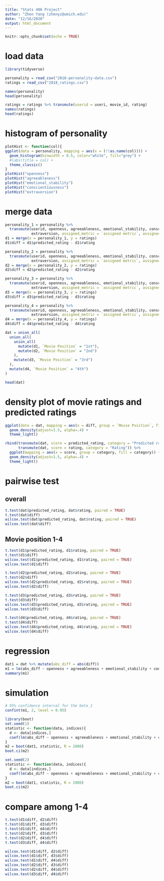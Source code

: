 ```yaml
---
title: "Stats 406 Project"
author: "Zhen Yang (zhenyz@umich.edu)"
date: "12/16/2020"
output: html_document
---
```


```r
knitr::opts_chunk$set(echo = TRUE)
```

# load data
```r
library(tidyverse)

personality = read_csv("2018-personality-data.csv")
ratings = read_csv("2018_ratings.csv")

names(personality)
head(personality)

ratings = ratings %>% transmute(userid = useri, movie_id, rating)
names(ratings)
head(ratings)
```

# histogram of personality
```r
plotHist <- function(col){
ggplot(data = personality, mapping = aes(x = (!!as.name(col)))) +
  geom_histogram(binwidth = 0.5, color="white", fill="grey") +
  #labs(title = col) + 
  theme_classic()
}
plotHist("openness")
plotHist("agreeableness")
plotHist("emotional_stability")
plotHist("conscientiousness")
plotHist("extraversion")
```


# merge data
```r
personality_1 = personality %>% 
  transmute(userid, openness, agreeableness, emotional_stability, conscientiousness, 
            extraversion, assigned_metric = `assigned metric`, assigned_condition = `assigned condition`, movie_id = movie_1, predicted_rating = predicted_rating_1)
d1 = merge(x = personality_1, y = ratings)
d1$diff = d1$predicted_rating - d1$rating

personality_2 = personality %>% 
  transmute(userid, openness, agreeableness, emotional_stability, conscientiousness, 
            extraversion, assigned_metric = `assigned metric`, assigned_condition = `assigned condition`, movie_id = movie_2, predicted_rating = predicted_rating_2)
d2 = merge(x = personality_2, y = ratings)
d2$diff = d2$predicted_rating - d2$rating

personality_3 = personality %>% 
  transmute(userid, openness, agreeableness, emotional_stability, conscientiousness, 
            extraversion, assigned_metric = `assigned metric`, assigned_condition = `assigned condition`, movie_id = movie_3, predicted_rating = predicted_rating_3)
d3 = merge(x = personality_3, y = ratings)
d3$diff = d3$predicted_rating - d3$rating

personality_4 = personality %>% 
  transmute(userid, openness, agreeableness, emotional_stability, conscientiousness, 
            extraversion, assigned_metric = `assigned metric`, assigned_condition = `assigned condition`, movie_id = movie_4, predicted_rating = predicted_rating_4)
d4 = merge(x = personality_4, y = ratings)
d4$diff = d4$predicted_rating - d4$rating

dat = union_all(
  union_all(
    union_all(
      mutate(d1, `Movie Position` = "1st"), 
      mutate(d2, `Movie Position` = "2nd")
    ),
    mutate(d3, `Movie Position` = "3rd")
  ),
  mutate(d4, `Movie Position` = "4th")
)

head(dat)
```

# density plot of movie ratings and predicted ratings
```r
ggplot(data = dat, mapping = aes(x = diff, group = `Movie Position`, fill = `Movie Position`)) +
  geom_density(adjust=1.5, alpha=.4) + 
  theme_light()
```


```r
rbind(transmute(dat, score = predicted_rating, category = "Predicted rating"), 
      transmute(dat, score = rating, category = "Rating")) %>%
  ggplot(mapping = aes(x = score, group = category, fill = category)) +
  geom_density(adjust=1.5, alpha=.4) + 
  theme_light()
```


# pairwise test

## overall

```r
t.test(dat$predicted_rating, dat$rating, paired = TRUE)
t.test(dat$diff)
wilcox.test(dat$predicted_rating, dat$rating, paired = TRUE)
wilcox.test(dat$diff)
```

## Movie position 1-4

```r
t.test(d1$predicted_rating, d1$rating, paired = TRUE)
t.test(d1$diff)
wilcox.test(d1$predicted_rating, d1$rating, paired = TRUE)
wilcox.test(d1$diff)

t.test(d2$predicted_rating, d2$rating, paired = TRUE)
t.test(d2$diff)
wilcox.test(d2$predicted_rating, d2$rating, paired = TRUE)
wilcox.test(d2$diff)

t.test(d3$predicted_rating, d3$rating, paired = TRUE)
t.test(d3$diff)
wilcox.test(d3$predicted_rating, d3$rating, paired = TRUE)
wilcox.test(d3$diff)

t.test(d4$predicted_rating, d4$rating, paired = TRUE)
t.test(d4$diff)
wilcox.test(d4$predicted_rating, d4$rating, paired = TRUE)
wilcox.test(d4$diff)
```

# regression


```r
dat1 = dat %>% mutate(abs_diff = abs(diff))
m1 = lm(abs_diff ~ openness + agreeableness + emotional_stability + conscientiousness + extraversion + assigned_metric + assigned_condition, data = dat1)
summary(m1)
```


# simulation

```r
# 95% confidence interval for the beta_1
confint(m1, 2, level = 0.95)
```

```r
library(boot)
set.seed(1)
statistic <- function(data, indices){
  d <- data[indices,]
  coef(lm(abs_diff ~ openness + agreeableness + emotional_stability + conscientiousness + extraversion + assigned_metric + assigned_condition, data = d))[2]
}
m2 = boot(dat1, statistic, R = 2000)
boot.ci(m2)
```

```r
set.seed(2)
statistic <- function(data, indices){
  d <- data[indices,]
  coef(lm(abs_diff ~ openness + agreeableness + emotional_stability + conscientiousness + extraversion + assigned_metric + assigned_condition, data = d))[2]
}
m2 = boot(dat1, statistic, R = 2000)
boot.ci(m2)
```

# compare among 1-4

```r
t.test(d1$diff, d2$diff)
t.test(d1$diff, d3$diff)
t.test(d1$diff, d4$diff)
t.test(d2$diff, d3$diff)
t.test(d2$diff, d4$diff)
t.test(d3$diff, d4$diff)
```

```r
wilcox.test(d1$diff, d2$diff)
wilcox.test(d1$diff, d3$diff)
wilcox.test(d1$diff, d4$diff)
wilcox.test(d2$diff, d3$diff)
wilcox.test(d2$diff, d4$diff)
wilcox.test(d3$diff, d4$diff)
```

